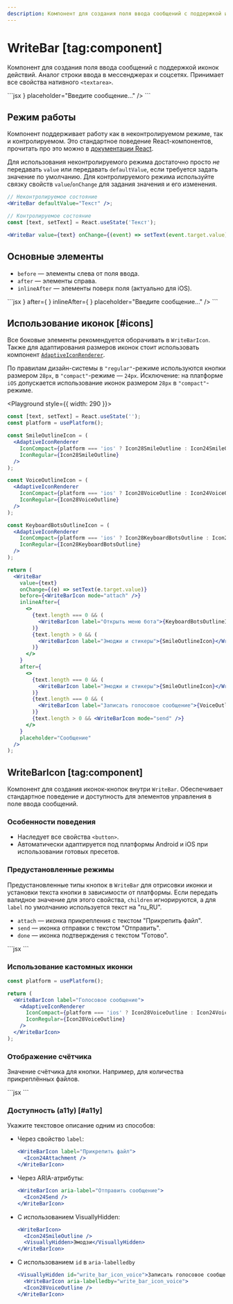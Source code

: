 ```yaml
---
description: Компонент для создания поля ввода сообщений с поддержкой иконок действий.
---
```


<Overview group="forms">

# WriteBar [tag:component]

Компонент для создания поля ввода сообщений с поддержкой иконок действий.
Аналог строки ввода в мессенджерах и соцсетях. Принимает все свойства нативного `<textarea>`.

</Overview>

<Playground>
  ```jsx
  <WriteBar before={<WriteBarIcon mode="attach" />} placeholder="Введите сообщение..." />
  ```
</Playground>

## Режим работы

Компонент поддерживает работу как в неконтролируемом режиме, так и контролируемом. Это стандартное поведение
React-компонентов, прочитать про это можно в [документации React](https://react.dev/reference/react-dom/components/input#controlling-an-input-with-a-state-variable).

Для использования неконтролируемого режима достаточно просто _не_ передавать `value` или передавать `defaultValue`, если
требуется задать значение по умолчанию.
Для контролируемого режима используйте связку свойств `value`/`onChange` для задания значения и его изменения.

```jsx
// Неконтролируемое состояние
<WriteBar defaultValue="Текст" />;

// Контролируемое состояние
const [text, setText] = React.useState('Текст');

<WriteBar value={text} onChange={(event) => setText(event.target.value)} />;
```

## Основные элементы

- `before` — элементы слева от поля ввода.
- `after` — элементы справа.
- `inlineAfter` — элементы поверх поля (актуально для iOS).

<Playground>
  ```jsx
  <WriteBar
    before={<WriteBarIcon mode="attach" />}
    after={
      <WriteBarIcon label="Записать голосовое сообщение">
        <Icon24VoiceOutline />
      </WriteBarIcon>
    }
    inlineAfter={
      <WriteBarIcon label="Смайлы и стикеры">
        <Icon24SmileOutline />
      </WriteBarIcon>
    }
    placeholder="Введите сообщение..."
  />
  ```
</Playground>

## Использование иконок [#icons]

Все боковые элементы рекомендуется оборачивать в `WriteBarIcon`.
Также для адаптирования размеров иконок стоит использовать компонент [`AdaptiveIconRenderer`](/components/adaptive-icon-renderer).

По правилам дизайн-системы в `"regular"`-режиме используются кнопки размером `28px`, в `"compact"`-режиме — `24px`.
Исключение: на платформе `iOS` допускается использование иконок размером `28px` в `"compact"`-режиме.

<Playground style={{ width: 290 }}>

```jsx
const [text, setText] = React.useState('');
const platform = usePlatform();

const SmileOutlineIcon = (
  <AdaptiveIconRenderer
    IconCompact={platform === 'ios' ? Icon28SmileOutline : Icon24SmileOutline}
    IconRegular={Icon28SmileOutline}
  />
);

const VoiceOutlineIcon = (
  <AdaptiveIconRenderer
    IconCompact={platform === 'ios' ? Icon28VoiceOutline : Icon24VoiceOutline}
    IconRegular={Icon28VoiceOutline}
  />
);

const KeyboardBotsOutlineIcon = (
  <AdaptiveIconRenderer
    IconCompact={platform === 'ios' ? Icon28KeyboardBotsOutline : Icon24KeyboardBotsOutline}
    IconRegular={Icon28KeyboardBotsOutline}
  />
);

return (
  <WriteBar
    value={text}
    onChange={(e) => setText(e.target.value)}
    before={<WriteBarIcon mode="attach" />}
    inlineAfter={
      <>
        {text.length === 0 && (
          <WriteBarIcon label="Открыть меню бота">{KeyboardBotsOutlineIcon}</WriteBarIcon>
        )}
        {text.length > 0 && (
          <WriteBarIcon label="Эмоджи и стикеры">{SmileOutlineIcon}</WriteBarIcon>
        )}
      </>
    }
    after={
      <>
        {text.length === 0 && (
          <WriteBarIcon label="Эмоджи и стикеры">{SmileOutlineIcon}</WriteBarIcon>
        )}
        {text.length === 0 && (
          <WriteBarIcon label="Записать голосовое сообщение">{VoiceOutlineIcon}</WriteBarIcon>
        )}
        {text.length > 0 && <WriteBarIcon mode="send" />}
      </>
    }
    placeholder="Сообщение"
  />
);
```

</Playground>

## WriteBarIcon [tag:component]

Компонент для создания иконок-кнопок внутри `WriteBar`. Обеспечивает стандартное поведение и доступность
для элементов управления в поле ввода сообщений.

### Особенности поведения

- Наследует все свойства `<button>`.
- Автоматически адаптируется под платформы Android и iOS при использовании готовых пресетов.

### Предустановленные режимы

Предустановленные типы кнопок в `WriteBar` для отрисовки иконки и установки текста кнопки в зависимости от платформы.
Если передать валидное значение для этого свойства, `children` игнорируются,
а для `label` по умолчанию используется текст на "ru_RU".

- `attach` — иконка прикрепления с текстом "Прикрепить файл".
- `send` — иконка отправки с текстом "Отправить".
- `done` — иконка подтверждения с текстом "Готово".

<Playground>
  ```jsx
  <WriteBarIcon mode="attach" />
  <WriteBarIcon mode="send" />
  <WriteBarIcon mode="done" />
  ```
</Playground>

### Использование кастомных иконки

<Playground>

```jsx
const platform = usePlatform();

return (
  <WriteBarIcon label="Голосовое сообщение">
    <AdaptiveIconRenderer
      IconCompact={platform === 'ios' ? Icon28VoiceOutline : Icon24VoiceOutline}
      IconRegular={Icon28VoiceOutline}
    />
  </WriteBarIcon>
);
```

</Playground>

### Отображение счётчика

Значение счётчика для кнопки. Например, для количества прикреплённых файлов.

<Playground>
  ```jsx
  <WriteBarIcon mode="attach" count={3} label="Прикреплённые файлы" />
  ```
</Playground>

### Доступность (a11y) [#a11y]

Укажите текстовое описание одним из способов:

- Через свойство `label`:

  ```jsx
  <WriteBarIcon label="Прикрепить файл">
    <Icon24Attachment />
  </WriteBarIcon>
  ```

- Через ARIA-атрибуты:

  ```jsx
  <WriteBarIcon aria-label="Отправить сообщение">
    <Icon24Send />
  </WriteBarIcon>
  ```

- С использованием VisuallyHidden:

  ```jsx
  <WriteBarIcon>
    <Icon24SmileOutline />
    <VisuallyHidden>Эмодзи</VisuallyHidden>
  </WriteBarIcon>
  ```

- С использованием `id` в `aria-labelledby`

  ```jsx
  <VisuallyHidden id="write_bar_icon_voice">Записать голосовое сообщение</VisuallyHidden>
    <WriteBarIcon aria-labelledby="write_bar_icon_voice">
    <Icon28VoiceOutline />
  </WriteBarIcon>
  ```
